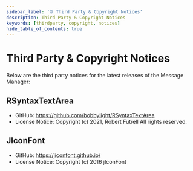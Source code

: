 ---
sidebar_label: '🄯 Third Party & Copyright Notices'
description: Third Party & Copyright Notices
keywords: [thirdparty, copyright, notices]
hide_table_of_contents: true
---

# Third Party & Copyright Notices

Below are the third party notices for the latest releases of the Message Manager:

## RSyntaxTextArea
- GitHub: https://github.com/bobbylight/RSyntaxTextArea
- License Notice: Copyright (c) 2021, Robert Futrell All rights reserved.

## JIconFont
- GitHub: https://jiconfont.github.io/
- License Notice: Copyright (c) 2016 jIconFont

